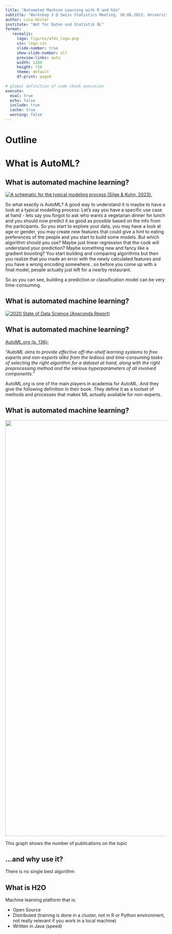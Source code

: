 ```yaml
---
title: "Automated Machine Learning with R and h2o"
subtitle: "Workshop 3 @ Swiss Statistics Meeting, 30.08.2023, Universität Basel"
author: Luca Hüsler
institute: "Amt für Daten und Statistik BL"
format: 
   revealjs:
     logo: figures/afds_logo.png
     css: logo.css
     slide-number: true
     show-slide-number: all
     preview-links: auto
     width: 1280
     height: 720
     theme: default
     df-print: paged
     
# global definition of code chunk execution
execute:
  eval: true
  echo: false
  include: true
  cache: true
  warning: false
---
```


# Outline

# What is AutoML?

## What is automated machine learning? {#automl-publications}

[![A schematic for the typical modeling process (Silge & Kuhn, 2023).](figures/modelling-process.png){fig-align="center"}](https://www.tmwr.org/software-modeling)

::: notes
So what exactly is AutoML? A good way to understand it is maybe to have a look at a typical modelling process: Let's say you have a specific use case at hand - lets say you forgot to ask who wants a vegetarian dinner for lunch and you should now predict it as good as possible based on the info from the participants. So you start to explore your data, you may have a look at age or gender, you may create new features that could give a hint to eating preferences of the people and you start to build some models. But which algorithm should you use? Maybe just linear regression that the cook will understand your prediction? Maybe something new and fancy like a gradient boosting? You start building and comparing algorithms but then you realize that you made an error with the newly calculated features and you have a wrong encoding somewhere...so before you come up with a final model, people actually just left for a nearby restaurant.

So as you can see, building a prediction or classification model can be very time-consuming.
:::

## What is automated machine learning?

[![2020 State of Data Science (Anaconda Report)](figures/anaconda_report_2022.png){fig-align="center"}](https://www.anaconda.com/resources/whitepapers/state-of-data-science-2020)

## What is automated machine learning?

[AutoML.org (p. 136):](https://www.automl.org/book/ "AutoML.org")

| *"AutoML aims to provide effective off-the-shelf learning systems to free experts and non-experts alike from the tedious and time-consuming tasks of selecting the right algorithm for a dataset at hand, along with the right preprocessing method and the various hyperparameters of all involved components."*

::: notes
AutoML.org is one of the main players in academia for AutoML. And they give the following definition in their book. They define it as a toolset of methods and processes that makes ML actually available for non-experts.
:::

## What is automated machine learning?

![](figures/automl_publications.png){fig-align="center" width="1300"}

::: notes
This graph shows the number of publications on the topic
:::

## ...and why use it?

There is no single best algorithm

## What is H2O

Machine learning platform that is:

-   Open Source
-   Distributed (training is done in a cluster, not in R or Python environment, not really relevant if you work in a local machine)
-   Written in Java (speed)
